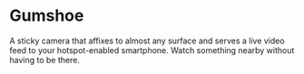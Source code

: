 # Gumshoe

A sticky camera that affixes to almost any surface and serves a live video feed to your hotspot-enabled smartphone. Watch something nearby without having to be there.